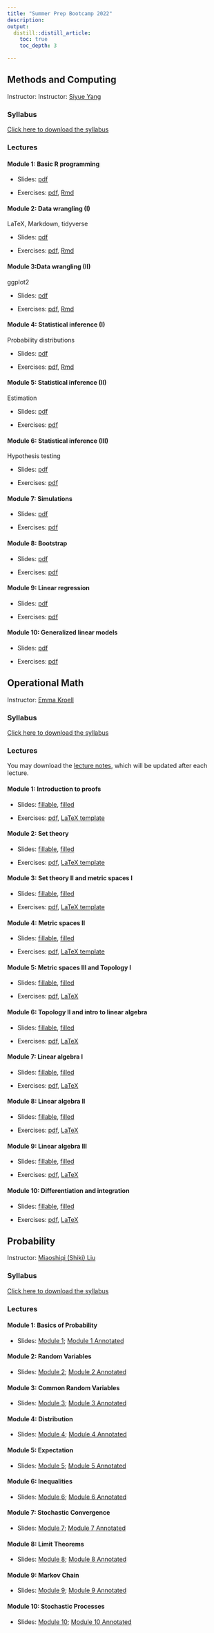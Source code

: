 ```yaml
---
title: "Summer Prep Bootcamp 2022"
description: 
output:
  distill::distill_article:
    toc: true
    toc_depth: 3

---
```


## Methods and Computing
Instructor: Instructor: [Siyue Yang](https://siyueyang.github.io)

### Syllabus

[Click here to download the syllabus](Computing/syllabus_computing.pdf)

### Lectures

#### Module 1: Basic R programming

- Slides: [pdf](Computing/Slides/mod1.pdf) 

- Exercises: [pdf](Computing/Exercises/ex1.pdf), [Rmd](Computing/Exercises/ex1.Rmd)

#### Module 2: Data wrangling (I)

LaTeX, Markdown, tidyverse

- Slides: [pdf](Computing/Slides/mod2.pdf) 

- Exercises: [pdf](Computing/Exercises/ex2.pdf), [Rmd](Computing/Exercises/ex2.Rmd)

#### Module 3:Data wrangling (II)

ggplot2

- Slides: [pdf](Computing/Slides/mod3.pdf) 

- Exercises: [pdf](Computing/Exercises/ex3.pdf), [Rmd](Computing/Exercises/ex3.Rmd)

#### Module 4: Statistical inference (I)

Probability distributions

- Slides: [pdf](Computing/Slides/mod4.pdf) 

- Exercises: [pdf](Computing/Exercises/ex4.pdf), [Rmd](Computing/Exercises/ex4.Rmd)

#### Module 5: Statistical inference (II)

Estimation

- Slides: [pdf](Computing/Slides/mod5.pdf) 

- Exercises: [pdf](Computing/Exercises/ex5.pdf)

#### Module 6: Statistical inference (III)
Hypothesis testing

- Slides: [pdf](Computing/Slides/mod6.pdf) 

- Exercises: [pdf](Computing/Exercises/ex6.pdf)

#### Module 7: Simulations 

- Slides: [pdf](Computing/Slides/mod7.pdf) 

- Exercises: [pdf](Computing/Exercises/ex7.pdf)

#### Module 8: Bootstrap

- Slides: [pdf](Computing/Slides/mod8.pdf) 

- Exercises: [pdf](Computing/Exercises/ex8.pdf)

#### Module 9: Linear regression

- Slides: [pdf](Computing/Slides/mod9.pdf) 

- Exercises: [pdf](Computing/Exercises/ex9.pdf)

#### Module 10: Generalized linear models

- Slides: [pdf](Computing/Slides/mod10.pdf) 

- Exercises: [pdf](Computing/Exercises/ex10.pdf)


## Operational Math
Instructor: [Emma Kroell](https://www.emmakroell.ca)

### Syllabus

[Click here to download the syllabus](Math/syllabus/syllabus_operational_math.pdf)


### Lectures

You may download the [lecture notes](Math/lecture_notes/math_notes.pdf), which will be updated after each lecture.


#### Module 1: Introduction to proofs

- Slides: [fillable](Math/module1/slides.pdf),  [filled](Math/module1/slides_filled.pdf)

- Exercises: [pdf](Math/module1/exercises.pdf), [LaTeX template](Math/module1/exercises.tex)

#### Module 2: Set theory

- Slides: [fillable](Math/module2/slides.pdf), [filled](Math/module2/slides_filled.pdf)

- Exercises: [pdf](Math/module2/exercises.pdf), [LaTeX template](Math/module2/exercises.tex)

#### Module 3: Set theory II and metric spaces I

- Slides: [fillable](Math/module3/slides.pdf), [filled](Math/module3/slides_filled.pdf)

- Exercises: [pdf](Math/module3/exercises.pdf), [LaTeX template](Math/module3/exercises.tex)

#### Module 4: Metric spaces II

- Slides: [fillable](Math/module4/slides.pdf), [filled](Math/module4/slides_filled.pdf)

- Exercises: [pdf](Math/module4/exercises.pdf), [LaTeX template](Math/module4/exercises.tex)

#### Module 5: Metric spaces III and Topology I

- Slides: [fillable](Math/module5/slides.pdf), [filled](Math/module5/slides_filled.pdf)

- Exercises: [pdf](Math/module5/exercises.pdf), [LaTeX](Math/module5/exercises.tex)

#### Module 6: Topology II and intro to linear algebra

- Slides: [fillable](Math/module6/slides.pdf), [filled](Math/module6/slides_filled.pdf)

- Exercises: [pdf](Math/module6/exercises.pdf), [LaTeX](Math/module6/exercises.tex)

#### Module 7: Linear algebra I

- Slides: [fillable](Math/module7/slides.pdf), [filled](Math/module7/slides_filled.pdf)

- Exercises: [pdf](Math/module7/exercises.pdf), [LaTeX](Math/module7/exercises.tex)

#### Module 8: Linear algebra II

- Slides: [fillable](Math/module8/slides.pdf), [filled](Math/module8/slides_filled.pdf)

- Exercises: [pdf](Math/module8/exercises.pdf), [LaTeX](Math/module8/exercises.tex)

#### Module 9: Linear algebra III

- Slides: [fillable](Math/module9/slides.pdf), [filled](Math/module9/slides_filled.pdf)

- Exercises: [pdf](Math/module9/exercises.pdf), [LaTeX](Math/module9/exercises.tex)

#### Module 10: Differentiation and integration

- Slides: [fillable](Math/module10/slides.pdf), [filled](Math/module10/slides_filled.pdf)

- Exercises: [pdf](Math/module10/exercises.pdf), [LaTeX](Math/module10/exercises.tex)


## Probability
Instructor: [Miaoshiqi (Shiki) Liu](https://shiqi.writingspace.cc)

### Syllabus

[Click here to download the syllabus](Probability/Syllabus/Bootcamp_Probability_Syllabus.pdf)

### Lectures


#### Module 1: Basics of Probability

- Slides: [Module 1](Probability/Slides/Summer_Bootcamp_Module_1_with_effects.pdf); [Module 1 Annotated](Probability/Slides/Module_1_annotated.pdf) 

#### Module 2: Random Variables

- Slides: [Module 2](Probability/Slides/Summer_Bootcamp_Module_2_with_effects.pdf); [Module 2 Annotated](Probability/Slides/Module_2_annotated.pdf) 

#### Module 3: Common Random Variables

- Slides: [Module 3](Probability/Slides/Summer_Bootcamp_Module_3_with_effects.pdf); [Module 3 Annotated](Probability/Slides/Module_3_annotated.pdf) 

#### Module 4: Distribution

- Slides: [Module 4](Probability/Slides/Summer_Bootcamp_Module_4_with_effects.pdf); [Module 4 Annotated](Probability/Slides/Module_4_annotated.pdf) 

#### Module 5: Expectation

- Slides: [Module 5](Probability/Slides/Summer_Bootcamp_Module_5_with_effects.pdf); [Module 5 Annotated](Probability/Slides/Module_5_annotated.pdf) 

#### Module 6: Inequalities

- Slides: [Module 6](Probability/Slides/Summer_Bootcamp_Module_6_with_effects.pdf); [Module 6 Annotated](Probability/Slides/Module_6_annotated.pdf) 

#### Module 7: Stochastic Convergence

- Slides: [Module 7](Probability/Slides/Summer_Bootcamp_Module_7_with_effects.pdf); [Module 7 Annotated](Probability/Slides/Module_7_annotated.pdf) 

#### Module 8: Limit Theorems

- Slides: [Module 8](Probability/Slides/Summer_Bootcamp_Module_8_with_effects.pdf); [Module 8 Annotated](Probability/Slides/Module_8_annotated.pdf) 

#### Module 9: Markov Chain

- Slides: [Module 9](Probability/Slides/Summer_Bootcamp_Module_9_with_effects.pdf); [Module 9 Annotated](Probability/Slides/Module_9_annotated.pdf) 

#### Module 10: Stochastic Processes

- Slides: [Module 10](Probability/Slides/Summer_Bootcamp_Module_10_with_effects.pdf); [Module 10 Annotated](Probability/Slides/Module_10_annotated.pdf) 

